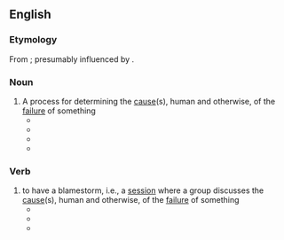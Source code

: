 ==English==

===Etymology===
From {{compound|en|blame|storm}}; presumably influenced by {{m|en|brainstorm}}.

===Noun===
{{en-noun}}

# A process for determining the [[cause]](s), human and otherwise, of the [[failure]] of something
#* {{quote-book|en|title=The Lion's Game|page=354|author=Nelson DeMille|year=2000|passage=This was more of a brainstorming session, which is better than a '''blamestorm''', and we were all invited to share and contribute.}}
#* {{quote-journal|en|author=The Magpie|title=Harsh realities|work=Townsville Bulletin|date=Feb 16, 2008|passage=SO is this the end to the '''blamestorm''' which has swirled around black/white relations in Australia for more than 200 years?}}
#* {{quote-journal|en|author=Gary Crooks|work=Spokane Spokesman-Review|date=Nov 30, 2008|passage=Apathetic, yet curious, he solved the conundrum by facebooking his prey, then weathering the '''blamestorm'''. Victory was his.}}
#* {{quote-journal|en|title=Enough blamestorming!|author=Carlos Amato|work=The Times (Johannesburg)|date=Apr 24, 2008|passage=We should all be ashamed of ourselves for using Leila Parreira’s grave illness, and her husband’s departure to be with her, as a pretext for a ridiculously futile '''blamestorm'''.}}

===Verb===
{{en-verb}}

# to have a blamestorm, i.e., a [[session]] where a group discusses the [[cause]](s), human and otherwise, of the [[failure]] of something
#* {{quote-book|en|title=Sams Teach Yourself Network Troubleshooting in 24 Hours|page=176|author=Jonathan Feldman|year=2002|passage=So before '''blamestorming''' wireless, make sure that the problem does not exist when you are using wired networking.}}
#* {{quote-journal|en|title=Create a no-blame lab environment.|work=Medical Laboratory Observer|date=Oct 1, 2004|passage=Instead of brainstorming and problem-solving, professionals '''blamestormed''', creating more problems and inaction.}}
#* {{quote-newsgroup|en|author=Rick Y|title=Thanks Birds..|newsgroup=alt.sports.football.pro.phila-eagles|url=http://groups.google.com/group/alt.sports.football.pro.phila-eagles/browse_thread/thread/91c21d7acc3fa4ba/69de11b2bf179590?hl=en&q=to-blamestorm#69de11b2bf179590|date=Feb 7 2005|passage=I'm gald to see that there are people like you that appreciate the Eagles and aren't just looking to '''blamestorm''' and blow off steam.}}